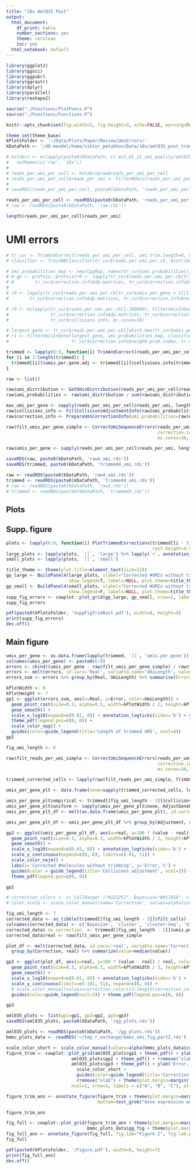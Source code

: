 ```yaml
---
title: "10x Aml035 Post"
output:
  html_document:
    df_print: kable
    number_sections: yes
    theme: cerulean
    toc: yes
  html_notebook: default
---
```


```r
library(ggplot2)
library(ggsci)
library(ggpubr)
library(ggrastr)
library(dplyr)
library(parallel)
library(reshape2)

source("./Functions/PlotFuncs.R")
source("./Functions/Functions.R")

knitr::opts_chunk$set(fig.width=5, fig.height=3, echo=FALSE, warning=FALSE, message=FALSE)

theme_set(theme_base)
kPlotsFolder <- '~/Data/Plots/Paper/Review/UmiErrors/'
kDataPath <- '/d0-mendel/home/viktor_petukhov/Data/10x/aml035_post_transplant/'
```

```r
# holders <- mclapply(paste0(kDataPath, c('est_01_21_umi_quality/aml035ost_transplant.rds', 'est_01_21_10x_umi/aml035ost_transplant.rds')), readRDS, mc.cores=2) %>%
#   setNames(c('raw', '10x'))
# 
# reads_per_umi_per_cell <- holders$raw$reads_per_umi_per_cell
# reads_per_umi_per_cell$reads_per_umi <- FilterNUmis(reads_per_umi_per_cell$reads_per_umi)
# 
# saveRDS(reads_per_umi_per_cell, paste0(kDataPath, 'reads_per_umi_per_cell.rds'))

reads_per_umi_per_cell <- readRDS(paste0(kDataPath, 'reads_per_umi_per_cell.rds'))
# raw <- readRDS(paste0(kDataPath, 'raw.rds'))

length(reads_per_umi_per_cell$reads_per_umi)
```

# UMI errors
```r
# tr_cur <- TrimAndCorrect(reads_per_umi_per_cell, umi.trim.length=6, mc.cores.large=30, mc.cores.small=30, verbosity.level=1, prepare.only=T)
# classifier <- TrainNBClassifier(tr_cur$reads.per.umi.per.cb, distribution.smooth=50, umi.probabilities=tr_cur$umi.probabilities, mc.cores=10)
```

```r
# umi_probabilities_map <- new(CppMap, names(tr_cur$umi.probabilities), as.vector(tr_cur$umi.probabilities))
# # gp <- profvis::profvis(r0 <- lapply(tr_cur$reads.per.umi.per.cb[tr_cur$umis.per.gene > 1][1:1000], FilterUmisInGene, umi_probabilities_map, classifier,
# #        tr_cur$correction.info$dp.matrices, tr_cur$correction.info$neighb.prob.index, tr_cur$collisions.info))
# 
# r0 <- lapply(tr_cur$reads.per.umi.per.cb[tr_cur$umis.per.gene > 1][1:1000], FilterUmisInGene, umi_probabilities_map, classifier,
#        tr_cur$correction.info$dp.matrices, tr_cur$correction.info$neighb.prob.index, tr_cur$collisions.info)
```

```r
# r0 <- mclapply(tr_cur$reads.per.umi.per.cb[1:100000], FilterUmisInGene, umi_probabilities_map, classifier,
#                tr_cur$correction.info$dp.matrices, tr_cur$correction.info$neighb.prob.index,
#                tr_cur$collisions.info, mc.cores=30)
```

```r
# largest_gene <- tr_cur$reads.per.umi.per.cb[[which.max(tr_cur$umis.per.gene)]]
# r1 <- FilterUmisInGene(largest_gene, umi_probabilities_map, classifier, tr_cur$correction.info$dp.matrices, 
#                        tr_cur$correction.info$neighb.prob.index, tr_cur$collisions.info, verbose=T)
```

```r
trimmed <- lapply(6:9, function(i) TrimAndCorrect(reads_per_umi_per_cell, umi.trim.length=i, mc.cores.large=30, mc.cores.small=30, verbosity.level=1))
for (i in 1:length(trimmed)) {
  trimmed[[i]]$umis.per.gene.adj <- trimmed[[i]]$collisions.info[trimmed[[i]]$umis.per.gene]
}

raw <- list()

raw$umi_distribution <- GetUmisDistribution(reads_per_umi_per_cell$reads_per_umi, smooth = 10)
raw$umi_probabilities <- raw$umi_distribution / sum(raw$umi_distribution)

max_umi_per_gene <- sapply(reads_per_umi_per_cell$reads_per_umi, length) %>% max()
raw$collisions_info <- FillCollisionsAdjustmentInfo(raw$umi_probabilities, max_umi_per_gene)
raw$correction_info <- PrepareUmiCorrectionInfo(umi.probabilities=raw$umi_probabilities, raw$collisions_info[max_umi_per_gene])

raw$filt_umis_per_gene_simple <- CorrectUmiSequenceErrors(reads_per_umi_per_cell, raw$umi_probabilities, method='Classic',
                                                          correction.info=raw$correction_info, collisions.info=raw$collisions_info,
                                                          mc.cores=30, verbosity.level=2, return='umis')

raw$umis_per_gene <- sapply(reads_per_umi_per_cell$reads_per_umi, length)

saveRDS(raw, paste0(kDataPath, 'raw4_umi.rds'))
saveRDS(trimmed, paste0(kDataPath, 'trimmed4_umi.rds'))
```

```r
raw <- readRDS(paste0(kDataPath, 'raw4_umi.rds'))
trimmed <- readRDS(paste0(kDataPath, 'trimmed4_umi.rds'))
# raw <- readRDS(paste0(kDataPath, 'raw3.rds'))
# trimmed <- readRDS(paste0(kDataPath, 'trimmed3.rds'))
```

## Plots
## Supp. figure
```r
plots <- lapply(6:9, function(i) PlotTrimmedCorrections(trimmed[[i - 5]], raw, i, log=T, rast.width=4,
                                                        rast.height=4.5, rast.dpi=200, heights.ratio=c(2.5, 3)))
large_plots <- lapply(plots, `[[`, 'large') %>% lapply(`+`, annotation_logticks(sides='b'))
small_plots <- lapply(plots, `[[`, 'small')
```

```r
title_theme <- theme(plot.title=element_text(size=12))
gp_large <- BuildPanel4(large_plots, xlabel="Corrected #UMIs without trimming", ylabel="Error on trimmed data, %", 
                        show.legend=T, labels=NULL, plot.theme=title_theme)
gp_small <- BuildPanel4(small_plots, xlabel="Corrected #UMIs without trimming", ylabel="Error on trimmed data, %", 
                        show.legend=F, labels=NULL, plot.theme=title_theme)
supp_fig_errors <- cowplot::plot_grid(gp_large, gp_small, nrow=2, labels=c('A', 'B'), rel_heights=c(5, 6))
supp_fig_errors
```

```r
pdf(paste0(kPlotsFolder, 'SuppFigTrimRast.pdf'), width=8, height=9)
print(supp_fig_errors)
dev.off()
```

## Main figure
```r
umis_per_gene <- as.data.frame(lapply(trimmed, `[[`, 'umis.per.gene'))
colnames(umis_per_gene) <- paste0(6:9)
errors <- cbind((umis_per_gene - raw$filt_umis_per_gene_simple) / raw$filt_umis_per_gene_simple, Real=raw$filt_umis_per_gene_simple)
errors <- melt(errors, id.vars='Real', variable.name='UmiLength', value.name='Error')
errors_sum <- errors %>% group_by(Real, UmiLength) %>% summarise(Error=mean(Error, trim=0.2))
```

```r
kPlotWidth <- 8
kPlotHeight <- 7
gp1 <- ggplot(errors_sum, aes(x=Real, y=Error, color=UmiLength)) +
  geom_point_rast(size=0.3, alpha=0.5, width=kPlotWidth / 2, height=kPlotHeight / 3) +
  geom_smooth() +
  scale_x_log10(expand=c(0.01, 0)) + annotation_logticks(sides='b') + ylim(-0.8, 0.75) +
  theme_pdf(legend.pos=c(0, 0)) +
  scale_color_npg() +
  guides(color=guide_legend(title='Length of trimmed UMI', ncol=4))
gp1
```

```r
fig_umi_length <- 6

raw$filt_reads_per_umi_simple <- CorrectUmiSequenceErrors(reads_per_umi_per_cell, raw$umi_probabilities, method='Classic',
                                                          correction.info=raw$correction_info, collisions.info=raw$collisions_info,
                                                          mc.cores=30, verbosity.level=2, return='reads')

trimmed_corrected_cells <- lapply(raw$filt_reads_per_umi_simple, TrimUmis, fig_umi_length)
```

```r
umis_per_gene_plt <- data.frame(none=sapply(trimmed_corrected_cells, length), real=raw$filt_umis_per_gene_simple)

umis_per_gene_plt$empirical <- trimmed[[fig_umi_length - 5]]$collisions.info[umis_per_gene_plt$none]
umis_per_gene_plt$uniform <- sapply(umis_per_gene_plt$none, AdjustGeneExpressionClassic, 4^fig_umi_length)
umis_per_gene_plt_df <- melt(as.data.frame(umis_per_gene_plt), id.vars='real', variable.name='Adjustment', value.name='value')

umis_per_gene_plt_df <- umis_per_gene_plt_df %>% group_by(Adjustment, real) %>% summarize(value=mean(value, 0.2))

gp2 <- ggplot(umis_per_gene_plt_df, aes(x=real, y=100 * (value - real) / real, col=Adjustment)) +
  geom_point_rast(size=0.3, alpha=0.3, width=kPlotWidth / 2, height=kPlotHeight / 3) +
  geom_smooth() +
  scale_x_log10(expand=c(0.01, 0)) + annotation_logticks(sides='b') +
  scale_y_continuous(expand=c(0, 0), limits=c(-61, 11)) +
  scale_color_nejm() +
  labs(x='Corrected #molecules without trimming', y='Error, %') +
  guides(color = guide_legend(title='Collisions adjustment', ncol=3)) +
  theme_pdf(legend.pos=c(0, 0))

gp2
```

```r
# correction_colors <- c(`CellRanger`="#2222F2", Bayesian="#017A5A", cluster="#9B3BB8", `cluster-neq`="#E69F00", directional="#BD5500", `no correction`='#757575')
# color_scale <- scale_color_manual(name='Correction', values=alpha(correction_colors, 0.7))
```

```r
fig_umi_length <- 7
corrected_data <- as_tibble(trimmed[[fig_umi_length - 5]]$filt_cells)
colnames(corrected_data) <- c('Bayesian', 'cluster', 'cluster-neq', 'directional')
corrected_data$`no correction` <- trimmed[[fig_umi_length - 5]]$umis.per.gene
corrected_data$real <- raw$filt_umis_per_gene_simple

plot_df <- melt(corrected_data, id.vars='real', variable.name='Correction') %>%
  group_by(Correction, real) %>% summarize(value=median(value))

gp3 <- ggplot(plot_df, aes(x=real, y=100 * (value - real) / real, color=Correction)) +
  geom_point_rast(size=0.3, alpha=0.3, width=kPlotWidth / 2, height=kPlotHeight / 3) +
  geom_smooth() +
  scale_x_log10(expand=c(0.01, 0)) + annotation_logticks(sides='b') +
  scale_y_continuous(limits=c(-101, 51), expand=c(0, 0)) +
  # scale_color_manual(values=correction_colors[2:length(correction_colors)]) +
  guides(color=guide_legend(ncol=3)) + theme_pdf(legend.pos=c(0, 0))

gp3
```

```r
aml035_plots <- list(gp1=gp1, gp2=gp2, gp3=gp3)
saveRDS(aml035_plots, paste0(kDataPath, '/gg_plots.rds'))
```

```r
aml035_plots <- readRDS(paste0(kDataPath, '/gg_plots.rds'))
bmmc_plots_data <- readRDS('~/tmp_r_exchange/bmmc_umi_fig_part2.rds')
```

```r
scale_color_short <- scale_color_manual(values=alpha(bmmc_plots_data$correction_colors, 0.7) %>% setNames(names(bmmc_plots_data$correction_colors)))
figure_trim <- cowplot::plot_grid(aml035_plots$gp1 + theme_pdf() + ylab('Error, %') + rremove("xlab") + theme(plot.margin=margin(b=2, unit='pt')),
                         aml035_plots$gp2 + theme_pdf() + rremove("xlab") + theme(plot.margin=margin(b=2, unit='pt')),
                         aml035_plots$gp3 + theme_pdf() + ylab('Error, %') +
                           scale_color_short +
                           guides(color=guide_legend(title='Correction (see Figure D)', label.theme=element_blank(), ncol=5, reverse=T)) +
                           rremove("xlab") + theme(plot.margin=margin()),
                         ncol=1, nrow=3, labels = c("A", "B", "C"), align='v')

figure_trim_ann <- annotate_figure(figure_trim + theme(plot.margin=margin(t=10, l=0, unit='pt')),
                                   bottom=text_grob("Gene expression magnitude (#molecules)", size=14))

figure_trim_ann
```

```r
fig_full <- cowplot::plot_grid(figure_trim_ann + theme(plot.margin=margin()), 
                               bmmc_plots_data$gg_fig + theme(plot.margin=margin()), ncol=2)
fig_full_ann <- annotate_figure(fig_full, fig.lab="Figure 2", fig.lab.pos="top.right")
fig_full
```

```r
pdf(paste0(kPlotsFolder, '/Figure.pdf'), width=8, height=7)
print(fig_full_ann)
dev.off()
```
